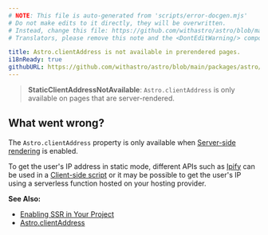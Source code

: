 ```yaml
---
# NOTE: This file is auto-generated from 'scripts/error-docgen.mjs'
# Do not make edits to it directly, they will be overwritten.
# Instead, change this file: https://github.com/withastro/astro/blob/main/packages/astro/src/core/errors/errors-data.ts
# Translators, please remove this note and the <DontEditWarning/> component.

title: Astro.clientAddress is not available in prerendered pages.
i18nReady: true
githubURL: https://github.com/withastro/astro/blob/main/packages/astro/src/core/errors/errors-data.ts
---
```


<DontEditWarning />


> **StaticClientAddressNotAvailable**: `Astro.clientAddress` is only available on pages that are server-rendered.

## What went wrong?
The `Astro.clientAddress` property is only available when [Server-side rendering](/vi/guides/on-demand-rendering/) is enabled.

To get the user's IP address in static mode, different APIs such as [Ipify](https://www.ipify.org/) can be used in a [Client-side script](/vi/guides/client-side-scripts/) or it may be possible to get the user's IP using a serverless function hosted on your hosting provider.

**See Also:**
-  [Enabling SSR in Your Project](/vi/guides/on-demand-rendering/)
-  [Astro.clientAddress](/vi/reference/api-reference/#clientaddress)



